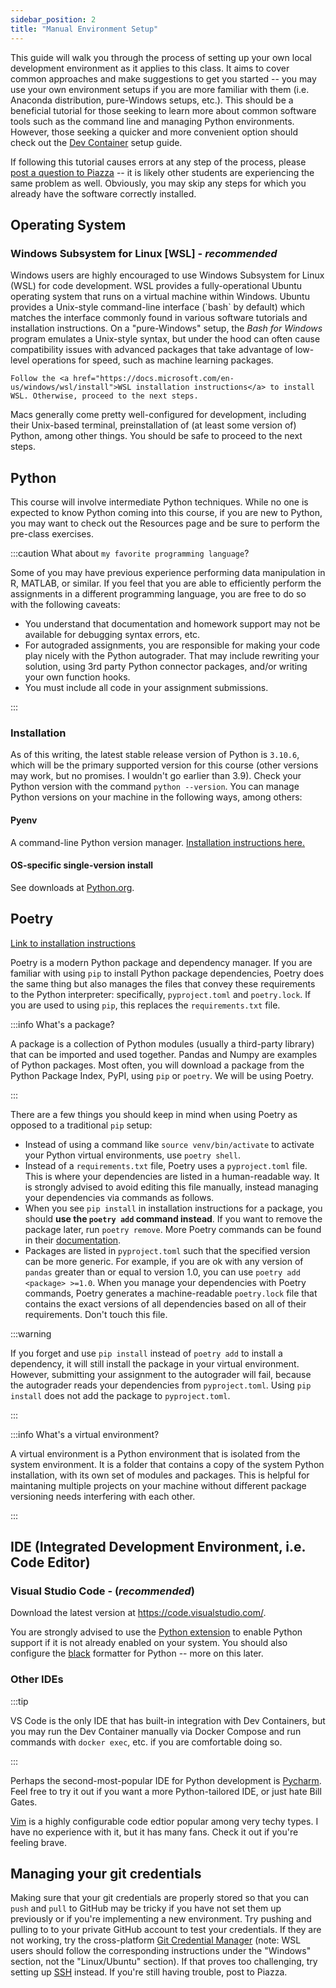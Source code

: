 ```yaml
---
sidebar_position: 2
title: "Manual Environment Setup"
---
```



This guide will walk you through the process of setting up your own local development environment as it applies to this class. It aims to cover common approaches and make suggestions to get you started -- you may use your own environment setups if you are more familiar with them (i.e. Anaconda distribution, pure-Windows setups, etc.). This should be a beneficial tutorial for those seeking to learn more about common software tools such as the command line and managing Python environments. However, those seeking a quicker and more convenient option should check out the [Dev Container](devcontainer) setup guide.


If following this tutorial causes errors at any step of the process, please [post a question to Piazza](https://piazza.com/class/l740jfqb11u6vy) -- it is likely other students are experiencing the same problem as well. Obviously, you may skip any steps for which you already have the software correctly installed.

## Operating System


<Tabs>
  <TabItem value="windows" label="Windows" default>
    <h3>Windows Subsystem for Linux [WSL] - <i>recommended</i></h3>
    <p>Windows users are highly encouraged to use Windows Subsystem for Linux (WSL) for code development. WSL provides a fully-operational Ubuntu operating system that runs on a virtual machine within Windows. Ubuntu provides a Unix-style command-line interface (`bash` by default) which matches the interface commonly found in various software tutorials and installation instructions. On a "pure-Windows" setup, the <i>Bash for Windows</i> program emulates a Unix-style syntax, but under the hood can often cause compatibility issues with advanced packages that take advantage of low-level operations for speed, such as machine learning packages.</p>
    
    Follow the <a href="https://docs.microsoft.com/en-us/windows/wsl/install">WSL installation instructions</a> to install WSL. Otherwise, proceed to the next steps.
    
  </TabItem>
  <TabItem value="osx" label="Mac OSX">
    Macs generally come pretty well-configured for development, including their Unix-based terminal, preinstallation of (at least some version of) Python, among other things. You should be safe to proceed to the next steps.
  </TabItem>
</Tabs>

## Python

This course will involve intermediate Python techniques. While no one is expected to know Python coming into this course, if you are new to Python, you may want to check out the Resources page and be sure to perform the pre-class exercises.

:::caution What about `my favorite programming language`?

Some of you may have previous experience performing data manipulation in R, MATLAB, or similar. If you feel that you are able to efficiently perform the assignments in a different programming language, you are free to do so with the following caveats:
  - You understand that documentation and homework support may not be available for debugging syntax errors, etc.
  - For autograded assignments, you are responsible for making your code play nicely with the Python autograder. That may include rewriting your solution, using 3rd party Python connector packages, and/or writing your own function hooks.
  - You must include all code in your assignment submissions.

:::

### Installation

As of this writing, the latest stable release version of Python is `3.10.6`, which will be the primary supported version for this course (other versions may work, but no promises. I wouldn't go earlier than 3.9). Check your Python version with the command `python --version`. You can manage Python versions on your machine in the following ways, among others:

#### Pyenv
A command-line Python version manager. [Installation instructions here.](https://github.com/pyenv/pyenv#installation)

#### OS-specific single-version install
See downloads at [Python.org](https://www.python.org/downloads/).

## Poetry

[Link to installation instructions](https://python-poetry.org/docs/#installation)

Poetry is a modern Python package and dependency manager. If you are familiar with using `pip` to install Python package dependencies, Poetry does the same thing but also manages the files that convey these requirements to the Python interpreter: specifically, `pyproject.toml` and `poetry.lock`. If you are used to using `pip`, this replaces the `requirements.txt` file. 

:::info What's a package?

A package is a collection of Python modules (usually a third-party library) that can be imported and used together. Pandas and Numpy are examples of Python packages. Most often, you will download a package from the Python Package Index, PyPI, using `pip` or `poetry`. We will be using Poetry.

:::


There are a few things you should keep in mind when using Poetry as opposed to a traditional `pip` setup:
- Instead of using a command like `source venv/bin/activate` to activate your Python virtual environments, use `poetry shell`.
- Instead of a `requirements.txt` file, Poetry uses a `pyproject.toml` file. This is where your dependencies are listed in a human-readable way. It is strongly advised to avoid editing this file manually, instead managing your dependencies via commands as follows.
- When you see `pip install` in installation instructions for a package, you should **use the `poetry add` command instead**. If you want to remove the package later, run `poetry remove`. More Poetry commands can be found in their [documentation](https://python-poetry.org/docs/basic-usage/).
- Packages are listed in `pyproject.toml` such that the specified version can be more generic. For example, if you are ok with any version of `pandas` greater than or equal to version 1.0, you can use `poetry add <package> >=1.0`. When you manage your dependencies with Poetry commands, Poetry generates a machine-readable `poetry.lock` file that contains the exact versions of all dependencies based on all of their requirements. Don't touch this file.

:::warning

If you forget and use `pip install` instead of `poetry add` to install a dependency, it will still install the package in your virtual environment. However, submitting your assignment to the autograder will fail, because the autograder reads your dependencies from `pyproject.toml`. Using `pip install` does not add the package to `pyproject.toml`.

:::

:::info What's a virtual environment?

A virtual environment is a Python environment that is isolated from the system environment. It is a folder that contains a copy of the system Python installation, with its own set of modules and packages. This is helpful for maintaning multiple projects on your machine without different package versioning needs interfering with each other.

:::

## IDE (Integrated Development Environment, i.e. Code Editor)

### Visual Studio Code - (*recommended*)

Download the latest version at https://code.visualstudio.com/.

You are strongly advised to use the [Python extension](https://code.visualstudio.com/docs/python/python-extensions) to enable Python support if it is not already enabled on your system. You should also configure the [black](https://dev.to/adamlombard/how-to-use-the-black-python-code-formatter-in-vscode-3lo0) formatter for Python -- more on this later.

### Other IDEs

:::tip

VS Code is the only IDE that has built-in integration with Dev Containers, but you may run the Dev Container manually via Docker Compose and run commands with `docker exec`, etc. if you are comfortable doing so.

:::

Perhaps the second-most-popular IDE for Python development is [Pycharm](https://www.jetbrains.com/pycharm/). Feel free to try it out if you want a more Python-tailored IDE, or just hate Bill Gates. 

[Vim](https://www.vim.org/) is a highly configurable code edtior popular among very techy types. I have no experience with it, but it has many fans. Check it out if you're feeling brave.


## Managing your git credentials

Making sure that your git credentials are properly stored so that you can `push` and `pull` to GitHub may be tricky if you have not set them up previously or if you're implementing a new environment. Try pushing and pulling to to your private GitHub account to test your credentials. If they are not working, try the cross-platform [Git Credential Manager](https://github.com/GitCredentialManager/git-credential-manager) (note: WSL users should follow the corresponding instructions under the "Windows" section, not the "Linux/Ubuntu" section). If that proves too challenging, try setting up [SSH](https://docs.github.com/en/authentication/connecting-to-github-with-ssh) instead. If you're still having trouble, post to Piazza.
